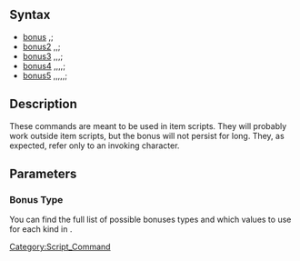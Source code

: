 [[Category:Script_Command]]
==Syntax==
* [[bonus]] <bonus type>,<val1>;
* [[bonus2]] <bonus type>,<val1>,<val2>;
* [[bonus3]] <bonus type>,<val1>,<val2>,<val3>;
* [[bonus4]] <bonus type>,<val1>,<val2>,<val3>,<val4>;
* [[bonus5]] <bonus type>,<val1>,<val2>,<val3>,<val4>,<val5>;
==Description==
These commands are meant to be used in item scripts. They will probably work 
outside item scripts, but the bonus will not persist for long. They, as 
expected, refer only to an invoking character.
==Parameters==
===Bonus Type===
You can find the full list of possible bonuses types and which values to use for each kind in {{git|doc/item_bonus.txt}}.